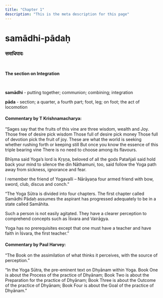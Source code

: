 ```yaml
---
title: "Chapter 1"
description: "This is the meta description for this page"
---
```


# samādhi-pādaḥ

### समाधिपादः

<br />

**The section on Integration**

<br />

**samādhi** - putting together; communion; combining; integration <br />

**pāda** - section; a quarter, a fourth part; foot, leg; on foot; the act of locomotion <br />

#### Commentary by T Krishnamacharya:

“Sages say that the fruits of this vine are three
wisdom, wealth and Joy.
Those free of desire pick wisdom
Those full of desire pick money
Those full of devotion pick the fruit of joy.
These are what the world is seeking
whether rushing forth or keeping still
But once you know the essence
of this triple bearing vine
There is no need to choose among its flavours.

Bhīṣma said Yoga’s lord is Kṛṣṇa,
beloved of all the gods
Patañjali said hold back your mind to silence the din
Nāthamuni, too, said follow the Yoga path
away from sickness, ignorance and fear.

I remember the friend of Yogavalli – Nārāyaṇa
four armed friend with bow, sword, club, discus and conch.”

“The Yoga Sūtra is divided into four chapters.
The first chapter called Samādhi Pādaḥ assumes the aspirant has progressed adequately to be in a state called Samāhita.

Such a person is not easily agitated. They have a clearer perception to comprehend concepts such as Īśvara and Vairāgya.

Yoga has no prerequisites except that one must have a teacher
and have faith in Īśvara, the first teacher.”

#### Commentary by Paul Harvey:

“The Book on the assimilation of what thinks it perceives,
with the source of perception.”

“In the Yoga Sūtra, the pre-eminent text on Dhyānam within Yoga.
Book One is about the Process of the practice of Dhyānam;
Book Two is about the Preparation for the practice of Dhyānam;
Book Three is about the Outcome of the practice of Dhyānam;
Book Four is about the Goal of the practice of Dhyānam.”
